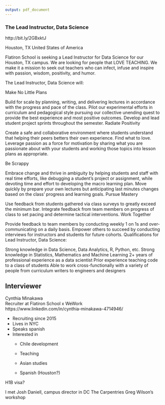 ```yaml
---
output: pdf_document
---
```

### The Lead Instructor, Data Science

http://bit.ly/2GBxktJ

Houston, TX United States of America  

Flatiron School is seeking a Lead Instructor for Data Science for our Houston, TX campus. We are looking for people that LOVE TEACHING. We make it a mission to seek out teachers who can infect, infuse and inspire with passion, wisdom, positivity, and humor.
 

The Lead Instructor, Data Science will:

Make No Little Plans

Build for scale by planning, writing, and delivering lectures in accordance with the progress and pace of the class.
Pilot our experimental efforts in curriculum and pedagogical style pursuing our collective unending quest to provide the best experience and most positive outcomes.
Develop and lead student project sprints throughout the semester.
Radiate Positivity

Create a safe and collaborative environment where students understand that helping their peers betters their own experience.
Find what to love. Leverage passion as a force for motivation by sharing what you are passionate about with your students and working those topics into lesson plans as appropriate.
 

Be Scrappy

Embrace change and thrive in ambiguity by helping students and staff with real time efforts, like debugging a student’s project or assignment, while devoting time and effort to developing the macro learning plan.
Move quickly by prepare your own lectures but anticipating last minutes changes based on the class' progress and learning goals.
Pursue Mastery

Use feedback from students gathered via class surveys to greatly exceed the minimum bar.
Integrate feedback from team members on progress of class to set pacing and determine tactical interventions.
Work Together

Provide feedback to team members by conducting weekly 1 on 1s and over-communicating on a daily basis.
Empower others to succeed by conducting interviews for instructors and students for future cohorts.
Qualifications for Lead Instructor, Data Science:

Strong knowledge in Data Science, Data Analytics, R, Python, etc.
Strong knowledge in Statistics, Mathematics and Machine Learning
2+ years of professional experience as a data scientist
Prior experience teaching code to a class of students
Able to work cross-functionally with a variety of people from curriculum writers to engineers and designers


## Interviewer

Cynthia Minakawa  
Recruiter at Flatiron School x WeWork  
https://www.linkedin.com/in/cynthia-minakawa-4714946/  

* Recruiting since 2015
* Lives in NYC
* Speaks spanish
* Interested in 
  * Chile development
  * Teaching
  * Asian studies

  * Spanish (Houston?)

H1B visa?

I met Josh Daniell, campus director in DC
The Carpentries
Greg Wilson's workshop


